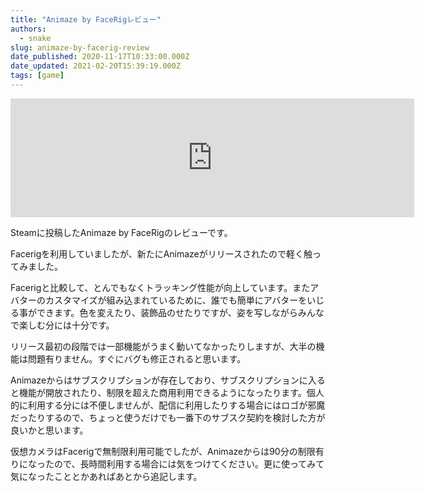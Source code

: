 ```yaml
---
title: "Animaze by FaceRigレビュー"
authors:
  - snake
slug: animaze-by-facerig-review
date_published: 2020-11-17T10:33:00.000Z
date_updated: 2021-02-20T15:39:19.000Z
tags: [game]
---
```


<iframe src="https://store.steampowered.com/widget/1364390/" frameborder="0" width="646" height="190"></iframe>

Steamに投稿したAnimaze by FaceRigのレビューです。

Facerigを利用していましたが、新たにAnimazeがリリースされたので軽く触ってみました。

Facerigと比較して、とんでもなくトラッキング性能が向上しています。またアバターのカスタマイズが組み込まれているために、誰でも簡単にアバターをいじる事ができます。色を変えたり、装飾品のせたりですが、姿を写しながらみんなで楽しむ分には十分です。

リリース最初の段階では一部機能がうまく動いてなかったりしますが、大半の機能は問題有りません。すぐにバグも修正されると思います。

Animazeからはサブスクリプションが存在しており、サブスクリプションに入ると機能が開放されたり、制限を超えた商用利用できるようになったります。個人的に利用する分には不便しませんが、配信に利用したりする場合にはロゴが邪魔だったりするので、ちょっと使うだけでも一番下のサブスク契約を検討した方が良いかと思います。

仮想カメラはFacerigで無制限利用可能でしたが、Animazeからは90分の制限有りになったので、長時間利用する場合には気をつけてください。更に使ってみて気になったこととかあればあとから追記します。
